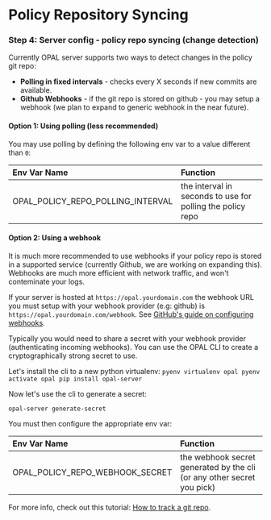 # Policy Repository Syncing

### Step 4: Server config - policy repo syncing (change detection)

<!-- Move this to git repos document
* OPAL server feeds the policy code (`.rego` files) and static data files (`data.json` files) it detects in the policy repo to OPA as policy bundles (OPAL bundles are not the same as OPA bundles - but they are very similar).
* If new commits are pushed to the tracked git repository **that affect rego or data files**, the updated policy will be pushed to OPA automatically in realtime by OPAL. -->

Currently OPAL server supports two ways to detect changes in the policy git repo:

- **Polling in fixed intervals** - checks every X seconds if new commits are available.
- **Github Webhooks** - if the git repo is stored on github - you may setup a webhook (we plan to expand to generic webhook in the near future).

#### Option 1: Using polling (less recommended)

You may use polling by defining the following env var to a value different than `0`:

| Env Var Name                      | Function                                                   |
| :-------------------------------- | :--------------------------------------------------------- |
| OPAL_POLICY_REPO_POLLING_INTERVAL | the interval in seconds to use for polling the policy repo |

#### Option 2: Using a webhook

It is much more recommended to use webhooks if your policy repo is stored in a supported service (currently Github, we are working on expanding this). Webhooks are much more efficient with network traffic, and won't conteminate your logs.

If your server is hosted at `https://opal.yourdomain.com` the webhook URL you must setup with your webhook provider (e.g: github) is `https://opal.yourdomain.com/webhook`. See [GitHub's guide on configuring webhooks](https://docs.github.com/en/developers/webhooks-and-events/creating-webhooks).

Typically you would need to share a secret with your webhook provider (authenticating incoming webhooks). You can use the OPAL CLI to create a cryptographically strong secret to use.

<a name="generate-secret"></a>Let's install the cli to a new python virtualenv: ```
pyenv virtualenv opal pyenv activate opal pip install opal-server ```

Now let's use the cli to generate a secret:

```
opal-server generate-secret
```

You must then configure the appropriate env var:

| Env Var Name                    | Function                                                               |
| :------------------------------ | :--------------------------------------------------------------------- |
| OPAL_POLICY_REPO_WEBHOOK_SECRET | the webhook secret generated by the cli (or any other secret you pick) |

For more info, check out this tutorial: [How to track a git repo](/tutorials/track_a_git_repo).
